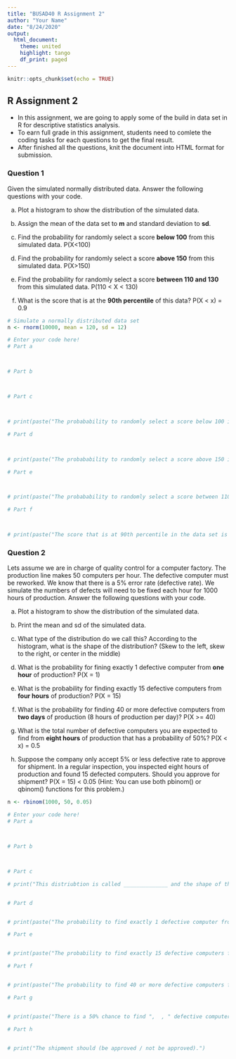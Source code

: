 ```yaml
---
title: "BUSAD40 R Assignment 2"
author: "Your Name"
date: "8/24/2020"
output: 
  html_document:
    theme: united
    highlight: tango
    df_print: paged
---
```


```r
knitr::opts_chunk$set(echo = TRUE)
```

## R Assignment 2

* In this assignment, we are going to apply some of the build in data set in R for descriptive statistics analysis.
* To earn full grade in this assignment, students need to comlete the coding tasks for each questions to get the final result.
* After finished all the questions, knit the document into HTML format for submission.

### Question 1

Given the simulated normally distributed data. Answer the following questions with your code.

a. Plot a histogram to show the distribution of the simulated data.

b. Assign the mean of the data set to **m** and standard deviation to **sd**.

c. Find the probability for randomly select a score **below 100** from this simulated data. P(X<100)

d. Find the probability for randomly select a score **above 150** from this simulated data. P(X>150)

e. Find the probability for randomly select a score **between 110 and 130** from this simulated data. P(110 < X < 130)

f. What is the score that is at the **90th percentile** of this data? P(X < x) = 0.9

```r
# Simulate a normally distributed data set
n <- rnorm(10000, mean = 120, sd = 12)

# Enter your code here!
# Part a



# Part b



# Part c



# print(paste("The probabability to randomly select a score below 100 is ", ))

# Part d



# print(paste("The probabability to randomly select a score above 150 is ", ))

# Part e



# print(paste("The probabability to randomly select a score between 110 and 130 is ", ))

# Part f



# print(paste("The score that is at 90th percentile in the data set is ", ))

```


### Question 2

Lets assume we are in charge of quality control for a computer factory. The production line makes 50 computers per hour. The defective computer must be reworked. We know that there is a 5% error rate (defective rate). We simulate the numbers of defects will need to be fixed each hour for 1000 hours of production. Answer the following questions with your code.

a. Plot a histogram to show the distribution of the simulated data.

b. Print the mean and sd of the simulated data. 

c. What type of the distribution do we call this?  According to the histogram, what is the shape of the distribution? (Skew to the left, skew to the right, or center in the middle) 

d. What is the probability for fining exactly 1 defective computer from **one hour** of production? P(X = 1)

e. What is the probability for finding exactly 15 defective computers from **four hours** of production? P(X = 15)

f. What is the probability for finding 40 or more defective computers from **two days** of production (8 hours of production per day)? P(X >= 40)

g. What is the total number of defective computers you are expected to find from **eight hours** of production that has a probability of 50%? P(X < x) = 0.5

h. Suppose the company only accept 5% or less defective rate to approve for shipment. In a regular inspection, you inspected eight hours of production and found 15 defected computers. Should you approve for shipment? P(X = 15) < 0.05
(Hint: You can use both pbinom() or qbinom() functions for this problem.)

```r
n <- rbinom(1000, 50, 0.05)

# Enter your code here!
# Part a



# Part b



# Part c

# print("This distriubtion is called ______________ and the shape of the data distribution of the defective computer is ________________")


# Part d


# print(paste("The probability to find exactly 1 defective computer from one hour of production is ", ))

# Part e


# print(paste("The probability to find exactly 15 defective computers from four hours of production is ", ))

# Part f


# print(paste("The probability to find 40 or more defective computers from two days of production is ", ))

# Part g


# print(paste("There is a 50% chance to find ",  , " defective computers from 8 hours of production."))

# Part h


# print("The shipment should (be approved / not be approved).")

```

